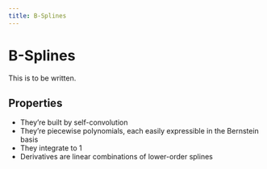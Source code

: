 ```yaml
---
title: B-Splines
---
```


# B-Splines

This is to be written.

## Properties

* They're built by self-convolution
* They're piecewise polynomials, each easily expressible in the
  Bernstein basis
* They integrate to 1
* Derivatives are linear combinations of lower-order splines

